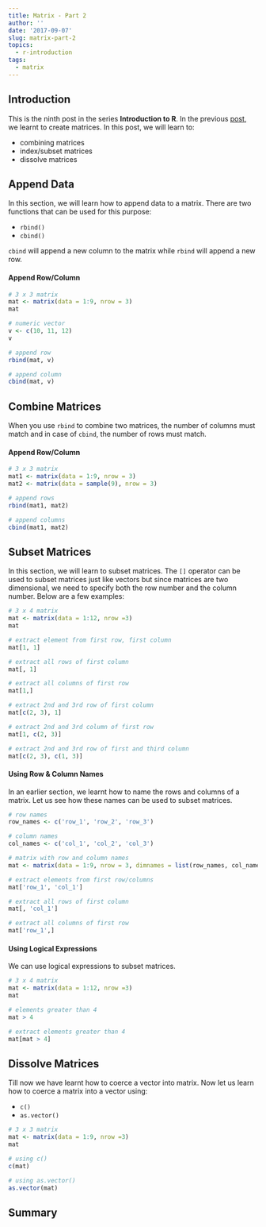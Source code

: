 ```yaml
---
title: Matrix - Part 2
author: ''
date: '2017-09-07'
slug: matrix-part-2
topics:
  - r-introduction
tags:
  - matrix
---
```


## Introduction

This is the ninth post in the series **Introduction to R**. In the previous [post](), we learnt to create matrices. In this post, we will learn to:

- combining matrices
- index/subset matrices
- dissolve matrices

## Append Data

In this section, we will learn how to append data to a matrix. There are two functions that can be used for this purpose:

- `rbind()`
- `cbind()`

`cbind` will append a new column to the matrix while `rbind` will append a new row. 

#### Append Row/Column

```r
# 3 x 3 matrix
mat <- matrix(data = 1:9, nrow = 3)
mat

# numeric vector
v <- c(10, 11, 12)
v

# append row
rbind(mat, v)

# append column
cbind(mat, v)
```

## Combine Matrices

When you use `rbind` to combine two matrices, the number of columns must match and in case of `cbind`, the number of rows must match.

#### Append Row/Column

```r
# 3 x 3 matrix
mat1 <- matrix(data = 1:9, nrow = 3)
mat2 <- matrix(data = sample(9), nrow = 3)

# append rows
rbind(mat1, mat2)

# append columns
cbind(mat1, mat2)
```

## Subset Matrices

In this section, we will learn to subset matrices. The `[]` operator can be used to subset matrices just like vectors but since matrices are two dimensional, we need to specify both the row number and the column number. Below are a few examples:

```r
# 3 x 4 matrix
mat <- matrix(data = 1:12, nrow =3)
mat

# extract element from first row, first column
mat[1, 1]

# extract all rows of first column
mat[, 1]

# extract all columns of first row
mat[1,]

# extract 2nd and 3rd row of first column
mat[c(2, 3), 1]

# extract 2nd and 3rd column of first row
mat[1, c(2, 3)]

# extract 2nd and 3rd row of first and third column
mat[c(2, 3), c(1, 3)]
```

#### Using Row & Column Names

In an earlier section, we learnt how to name the rows and columns of a matrix. Let us see how these names can be used to subset matrices.

```r
# row names
row_names <- c('row_1', 'row_2', 'row_3')

# column names
col_names <- c('col_1', 'col_2', 'col_3')

# matrix with row and column names
mat <- matrix(data = 1:9, nrow = 3, dimnames = list(row_names, col_names))

# extract elements from first row/columns
mat['row_1', 'col_1']

# extract all rows of first column
mat[, 'col_1']

# extract all columns of first row
mat['row_1',]
```

#### Using Logical Expressions

We can use logical expressions to subset matrices.

```r
# 3 x 4 matrix
mat <- matrix(data = 1:12, nrow =3)
mat

# elements greater than 4
mat > 4

# extract elements greater than 4
mat[mat > 4]
```

## Dissolve Matrices

Till now we have learnt how to coerce a vector into matrix. Now let us learn how to coerce a matrix into a vector using:

- `c()`
- `as.vector()`

```r
# 3 x 3 matrix
mat <- matrix(data = 1:9, nrow =3)
mat

# using c()
c(mat)

# using as.vector()
as.vector(mat)
```

## Summary
